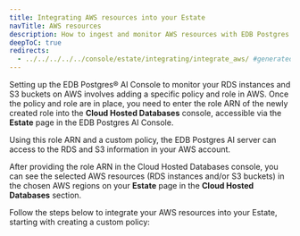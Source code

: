 ```yaml
---
title: Integrating AWS resources into your Estate
navTitle: AWS resources
description: How to ingest and monitor AWS resources with EDB Postgres AI.
deepToC: true
redirects:
  - ../../../../../console/estate/integrating/integrate_aws/ #generated for docs/hm/release-1.2
---
```


Setting up the EDB Postgres® AI Console to monitor your RDS instances and S3 buckets on AWS involves adding a specific policy and role in AWS. Once the policy and role are in place, you need to enter the role ARN of the newly created role into the **Cloud Hosted Databases** console, accessible via the **Estate** page in the EDB Postgres AI Console. 

Using this role ARN and a custom policy, the EDB Postgres AI server can access to the RDS and S3 information in your AWS account. 

After providing the role ARN in the Cloud Hosted Databases console, you can see the selected AWS resources (RDS instances and/or S3 buckets) in the chosen AWS regions on your **Estate** page in the **Cloud Hosted Databases** section.

Follow the steps below to integrate your AWS resources into your Estate, starting with creating a custom policy:


